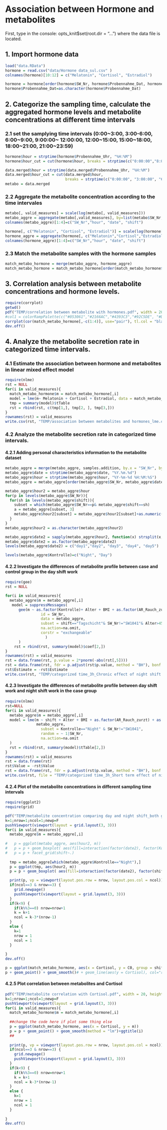Association between Hormone and metabolites
========================================================

First, type in the console: opts_knit$set(root.dir = "...") where the data file is located.

1. Import hormone data
-------------------------------
```r
load("data.RData")
hormone = read.csv("data/Hormone data_sul.csv" )
colnames(hormone)[10:12] = c("Melatonin", "Cortisol", "Estradiol")
```

```r
hormone = hormone[order(hormone$SW_Nr, hormone$Probennahme_Dat, hormone$Proben_Nr),]
hormone$Probennahme_Dat=as.character(hormone$Probennahme_Dat)
```


2. Categorize the sampling time, calculate the aggregated hormone levels and metabolite concentrations at different time intervals 
-------------------------------
### 2.1 set the samplying time intervals (0:00~3:00, 3:00-6:00, 6:00~9:00, 9:00:00~ 12:00:00, 12:00~15:00, 15:00~18:00, 18:00~21:00, 21:00~23:59)
```r
hormone$hour = strptime(hormone$Probennahme_Uhr, "%H:%M")
hormone$hour_cut = cut(hormone$hour, breaks = strptime(c("0:00:00","8:00:00", "16:00:00", "23:59:59"), "%H:%M:%S"))

data.merged$hour = strptime(data.merged$Probennahme_Uhr, "%H:%M")
data.merged$hour_cut = cut(data.merged$hour, 
                           breaks = strptime(c("0:00:00", "3:00:00", "6:00:00", "9:00:00", "12:00:00","15:00:00","18:00:00","21:00:00","23:59:59"), "%H:%M:%S"))
metabo = data.merged

```

### 2.2 Aggregate the metabolite concentration according to the time intervales
```r
metabo[, valid_measures] = scale(log(metabo[, valid_measures]))
metabo_aggre = aggregate(metabo[,valid_measures], by=list(metabo$SW_Nr, metabo$hour_cut,metabo$Probennahme_Dat, metabo$Schichtdienst), mean, na.rm=T)
colnames(metabo_aggre)[1:4]=c("SW_Nr","hour", "date", "shift")

hormone[, c("Melatonin", "Cortisol", "Estradiol")] = scale(log(hormone[, c("Melatonin", "Cortisol", "Estradiol")]))
hormone_aggre = aggregate(hormone[, c("Melatonin","Cortisol","Estradiol")], by=list(hormone$SW_Nr, hormone$hour_cut, hormone$Probennahme_Dat, hormone$Schichtdienst), mean, na.rm=T)
colnames(hormone_aggre)[1:4]=c("SW_Nr","hour", "date", "shift")
```

### 2.3 Match the metabolite samples with the hormone samples
```r
match_metabo_hormone = merge(metabo_aggre, hormone_aggre)
match_metabo_hormone = match_metabo_hormone[order(match_metabo_hormone$SW_Nr, match_metabo_hormone$date, match_metabo_hormone$hour),]
```

3. Correlation analysis between metabolite concentrations and hormone levels.
------------------------------
```r
require(corrplot)
getwd()
pdf("TEMP/correlation between metabolite with hormones.pdf", width = 20, height=20)
#col1 = colorRampPalette(c("#053061","#2166AC","#4393C3","#92C5DE", "#D1E5F0", "#FFFFFF", "#FDDBC7","#F4A582","#D6604D", "#B2182B",  "#67001F"))  
corrplot(cor(match_metabo_hormone[,-c(1:4)], use="pair"), tl.col = "black")
dev.off()
```

4. Analyze the metabolite secretion rate in categorized time intervals.
------------------------------
### 4.1 Estimate the association between hormone and metabolites in linear mixed effect model
```r
require(nlme)
rst = NULL
for(i in valid_measures){
  match_metabo_hormone$m = match_metabo_hormone[,i]
  model = lme(m~ Melatonin + Cortisol + Estradiol, data = match_metabo_hormone, random = ~1|SW_Nr, na.action = na.omit)
  tmp = summary(model)$tTable
  rst = rbind(rst, c(tmp[1,], tmp[2, ], tmp[3,]))
}
rownames(rst) = valid_measures
write.csv(rst, "TEMP/association between metabolites and hormones_lme.csv")
```

### 4.2 Analyze the metabolite secretion rate in categorized time intervals.
#### 4.2.1 Adding personal characteristics information to the metabolite dataset
```r
metabo_aggre = merge(metabo_aggre, samples.addition, by.x = "SW_Nr", by.y = "P_ID")
metabo_aggre$date = strptime(metabo_aggre$date, "%Y.%m.%d")
metabo_aggre$hour = strptime(metabo_aggre$hour, "%Y-%m-%d %H:%M:%S")
metabo_aggre = metabo_aggre[order(metabo_aggre$SW_Nr, metabo_aggre$date, metabo_aggre$hour),]

metabo_aggre$hour2 = metabo_aggre$hour
for(p in levels(metabo_aggre$SW_Nr)){
  for(sh in levels(metabo_aggre$shift)){
    subset = which(metabo_aggre$SW_Nr==p& metabo_aggre$shift==sh)
    a = metabo_aggre[subset, 3]
    metabo_aggre$hour2[subset] = metabo_aggre$hour2[subset]+as.numeric(a-a[1])
  }
}
metabo_aggre$hour2 = as.character(metabo_aggre$hour2)

metabo_aggre$date2 = sapply(metabo_aggre$hour2, function(x) strsplit(x, split = " ")[[1]][1])
metabo_aggre$date2 = as.factor(metabo_aggre$date2)
levels(metabo_aggre$date2) = c("day1","day2", "day3", "day4", "day5")

levels(metabo_aggre$Kontrolle)=c("Night", "Day")
```

#### 4.2.2 Investigate the differences of metabolite profile between case and control group in the day shift work
```r
require(gee)
rst = NULL

for(i in valid_measures){
  metabo_aggre$m = metabo_aggre[,i]
   model = suppressMessages(
      gee(m ~ as.factor(Kontrolle)+ Alter + BMI + as.factor(AR_Rauch_zurzt)+as.factor(SD),
                id = SW_Nr, 
                data = metabo_aggre, 
                subset = shift=="Tagschicht"& SW_Nr!="SW1041"& Alter>45,
                na.action=na.omit, 
                corstr = "exchangeable"
                  )
      )
    rst = rbind(rst, summary(model)$coef[2,])
}
rownames(rst) = valid_measures
rst = data.frame(rst, p.value = 2*pnorm(-abs(rst[,5])))
rst = data.frame(rst, fdr = p.adjust(rst$p.value, method = "BH"), bonf = p.adjust(rst$p.value, method = "bonf"))
rst$Estimate = -rst$Estimate
write.csv(rst, "TEMP/categorized time_3h_Chronic effect of night shift work_GEE_daywork_age_BMI_smoking_thyroid_exclude diab_over 45.csv")

```

#### 4.2.3 Investigate the differences of metabolite profile between day shift work and night shift work in the case group
```r
require(nlme)
rst=NULL
for(i in valid_measures){
  metabo_aggre$m = metabo_aggre[,i]
  model = lme(m ~ shift + Alter + BMI + as.factor(AR_Rauch_zurzt) + as.factor(SD),
              metabo_aggre,
                subset = Kontrolle=="Night" & SW_Nr!="SW1041",
                random = ~ 1|SW_Nr,
                na.action=na.omit
  )
  rst = rbind(rst, summary(model)$tTable[2,])
}
rownames(rst) = valid_measures
rst = data.frame(rst)
rst$Value = -rst$Value
rst = data.frame(rst, fdr = p.adjust(rst$p.value, method = "BH"), bonf = p.adjust(rst$p.value, method = "bonf"))
write.csv(rst, file = "TEMP/categorized time_3h_Short term effect of night shift_mixed model_age_BMI_smoking_disease.csv")
```

#### 4.2.4 Plot of the metabolite concentrations in different sampling time intervals
```r
require(ggplot2)
require(grid)

pdf("TEMP/metabolite concentration comparing day and night shift_both group_over 45.pdf", width = 30, height = 20)
k=1;nrow=1;ncol=1;newp=F
pushViewport(viewport(layout = grid.layout(3, 3)))
for(i in valid_measures){
  metabo_aggre$m = metabo_aggre[,i]
  
#   p = ggplot(metabo_aggre, aes(hour2, m))
#   p = p + geom_boxplot( aes(fill=interaction(factor(date2), factor(Kontrolle)) ) ) + ggtitle(i)
#   p = p + facet_grid(shift~.)
  
  tmp = metabo_aggre[which(metabo_aggre$Kontrolle=="Night"),]
  p = ggplot(tmp, aes(hour2, m))
  p = p + geom_boxplot( aes(fill=interaction(factor(date2), factor(shift)) ) ) + ggtitle(i)

  print(p, vp = viewport(layout.pos.row = nrow, layout.pos.col = ncol))
  if(ncol==3 & nrow==3) {
    grid.newpage()
    pushViewport(viewport(layout = grid.layout(3, 3)))
  }
  if(k<9) {
    if(k%%3==0) nrow=nrow+1
    k = k+1
    ncol = k-3*(nrow-1)
  }
  else {
    k=1
    nrow = 1
    ncol = 1
  }
    
}
dev.off()

p = ggplot(match_metabo_hormone, aes(x = Cortisol, y = C0, group = shift, col =factor(shift)))
p + geom_point() + geom_smooth()# + geom_line(aes(y = Cortisol), col="red")
```

#### 4.2.5 Plot correlation between metabolites and Cortisol
```r
pdf("TEMP/metabolite correlation with Cortisol.pdf", width = 20, height = 20)
k=1;nrow=1;ncol=1;newp=F
pushViewport(viewport(layout = grid.layout(3, 3)))
for(i in valid_measures){
  match_metabo_hormone$m = match_metabo_hormone[,i]
  
  ##change the code here if plot some thing else
  p = ggplot(match_metabo_hormone, aes(x = Cortisol, y = m))
  p = p + geom_point() + geom_smooth(method = "lm")+ggtitle(i)
  ##
  
  print(p, vp = viewport(layout.pos.row = nrow, layout.pos.col = ncol))
  if(ncol==3 & nrow==3) {
    grid.newpage()
    pushViewport(viewport(layout = grid.layout(3, 3)))
  }
  if(k<9) {
    if(k%%3==0) nrow=nrow+1
    k = k+1
    ncol = k-3*(nrow-1)
  }
  else {
    k=1
    nrow = 1
    ncol = 1
  }
  
}
dev.off()
```
